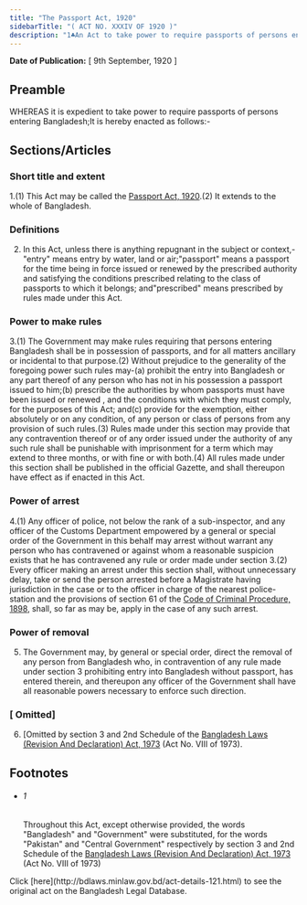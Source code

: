```yaml
---
title: "The Passport Act, 1920"
sidebarTitle: "( ACT NO. XXXIV OF 1920 )"
description: "1♣An Act to take power to require passports of persons entering Bangladesh."
---
```


**Date of Publication:** [ 9th September, 1920 ]

## Preamble

WHEREAS it is expedient to take power to require passports of persons entering Bangladesh;It is hereby enacted as follows:-

## Sections/Articles

### Short title and extent

1.(1) This Act may be called the [Passport Act, 1920](/laws/volume-7/act-121 "Passport Act, 1920").(2) It extends to the whole of Bangladesh.

### Definitions

2. In this Act, unless there is anything repugnant in the subject or context,-"entry" means entry by water, land or air;"passport" means a passport for the time being in force issued or renewed by the prescribed authority and satisfying the conditions prescribed relating to the class of passports to which it belongs; and"prescribed" means prescribed by rules made under this Act.

### Power to make rules

3.(1) The Government may make rules requiring that persons entering Bangladesh shall be in possession of passports, and for all matters ancillary or incidental to that purpose.(2) Without prejudice to the generality of the foregoing power such rules may-(a) prohibit the entry into Bangladesh or any part thereof of any person who has not in his possession a passport issued to him;(b) prescribe the authorities by whom passports must have been issued or renewed , and the conditions with which they must comply, for the purposes of this Act; and(c) provide for the exemption, either absolutely or on any condition, of any person or class of persons from any provision of such rules.(3) Rules made under this section may provide that any contravention thereof or of any order issued under the authority of any such rule shall be punishable with imprisonment for a term which may extend to three months, or with fine or with both.(4) All rules made under this section shall be published in the official Gazette, and shall thereupon have effect as if enacted in this Act.

### Power of arrest

4.(1) Any officer of police, not below the rank of a sub-inspector, and any officer of the Customs Department empowered by a general or special order of the Government in this behalf may arrest without warrant any person who has contravened or against whom a reasonable suspicion exists that he has contravened any rule or order made under section 3.(2) Every officer making an arrest under this section shall, without unnecessary delay, take or send the person arrested before a Magistrate having jurisdiction in the case or to the officer in charge of the nearest police-station and the provisions of section 61 of the [Code of Criminal Procedure, 1898](/laws/volume-4/act-75 "Code of Criminal Procedure, 1898"), shall, so far as may be, apply in the case of any such arrest.

### Power of removal

5. The Government may, by general or special order, direct the removal of any person from Bangladesh who, in contravention of any rule made under section 3 prohibiting entry into Bangladesh without passport, has entered therein, and thereupon any officer of the Government shall have all reasonable powers necessary to enforce such direction.

### [ Omitted]

6. [Omitted by section 3 and 2nd Schedule of the [Bangladesh Laws (Revision And Declaration) Act, 1973](/laws/volume-17/act-430 "Bangladesh Laws (Revision And Declaration) Act, 1973") (Act No. VIII of 1973).

## Footnotes

- ###### 1

  Throughout this Act, except otherwise provided, the words "Bangladesh" and "Government" were substituted, for the words "Pakistan" and "Central Government" respectively by section 3 and 2nd Schedule of the [Bangladesh Laws (Revision And Declaration) Act, 1973](/laws/volume-17/act-430 "Bangladesh Laws (Revision And Declaration) Act, 1973") (Act No. VIII of 1973)

<Note>
  Click [here](http://bdlaws.minlaw.gov.bd/act-details-121.html) to see the original act on the Bangladesh Legal Database.
</Note>
